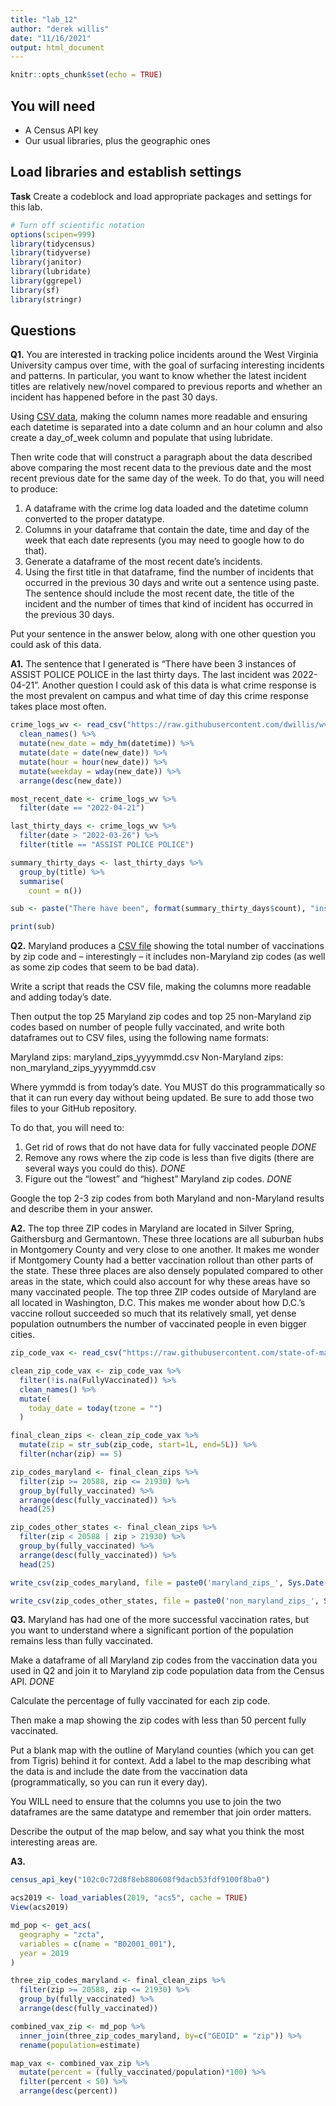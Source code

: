 ```yaml
---
title: "lab_12"
author: "derek willis"
date: "11/16/2021"
output: html_document
---
```


```r
knitr::opts_chunk$set(echo = TRUE)
```

## You will need

* A Census API key
* Our usual libraries, plus the geographic ones

## Load libraries and establish settings

**Task** Create a codeblock and load appropriate packages and settings for this lab.

```r
# Turn off scientific notation
options(scipen=999)
library(tidycensus)
library(tidyverse)
library(janitor)
library(lubridate)
library(ggrepel)
library(sf)
library(stringr)
```

## Questions

**Q1.** You are interested in tracking police incidents around the West Virginia University campus over time, with the goal of surfacing interesting incidents and patterns. In particular, you want to know whether the latest incident titles are relatively new/novel compared to previous reports and whether an incident has happened before in the past 30 days.

Using [CSV data](https://raw.githubusercontent.com/dwillis/wvu-projects/master/crime-log/crime_log.csv), making the column names more readable and ensuring each datetime is separated into a date column and an hour column and also create a day_of_week column and populate that using lubridate.

Then write code that will construct a paragraph about the data described above comparing the most recent data to the previous date and the most recent previous date for the same day of the week. To do that, you will need to produce:

1. A dataframe with the crime log data loaded and the datetime column converted to the proper datatype.
2. Columns in your dataframe that contain the date, time and day of the week that each date represents (you may need to google how to do that).
3. Generate a dataframe of the most recent date's incidents.
4. Using the first title in that dataframe, find the number of incidents that occurred in the previous 30 days and write out a sentence using paste. The sentence should include the most recent date, the title of the incident and the number of times that kind of incident has occurred in the previous 30 days.

Put your sentence in the answer below, along with one other question you could ask of this data.

**A1.** The sentence that I generated is "There have been 3 instances of ASSIST POLICE POLICE  in the last thirty days. The last incident was 2022-04-21". Another question I could ask of this data is what crime response is the most prevalent on campus and what time of day this crime response takes place most often. 

```r

crime_logs_wv <- read_csv("https://raw.githubusercontent.com/dwillis/wvu-projects/master/crime-log/crime_log.csv") %>%
  clean_names() %>%
  mutate(new_date = mdy_hm(datetime)) %>%
  mutate(date = date(new_date)) %>%
  mutate(hour = hour(new_date)) %>%
  mutate(weekday = wday(new_date)) %>%
  arrange(desc(new_date))

most_recent_date <- crime_logs_wv %>%
  filter(date == "2022-04-21")

last_thirty_days <- crime_logs_wv %>%
  filter(date > "2022-03-26") %>%
  filter(title == "ASSIST POLICE POLICE")

summary_thirty_days <- last_thirty_days %>%
  group_by(title) %>%
  summarise(
    count = n()) 

sub <- paste("There have been", format(summary_thirty_days$count), "instances of", format(summary_thirty_days$title), " in the last thirty days. The last incident was", last_thirty_days$date[[1]])

print(sub)
```

**Q2.** Maryland produces a [CSV file](https://raw.githubusercontent.com/state-of-maryland/VaccineCSVs/master/Vax_ZIP_CODE_FirstSecondSingle_Totals_Raw.csv) showing the total number of vaccinations by zip code and -- interestingly -- it includes non-Maryland zip codes (as well as some zip codes that seem to be bad data). 

Write a script that reads the CSV file, making the columns more readable and adding today's date. 

Then output the top 25 Maryland zip codes and top 25 non-Maryland zip codes based on number of people fully vaccinated, and write both dataframes out to CSV files, using the following name formats:

Maryland zips: maryland_zips_yyyymmdd.csv
Non-Maryland zips: non_maryland_zips_yyyymmdd.csv

Where yymmdd is from today's date. You MUST do this programmatically so that it can run every day without being updated. Be sure to add those two files to your GitHub repository.

To do that, you will need to:

1. Get rid of rows that do not have data for fully vaccinated people *DONE*
2. Remove any rows where the zip code is less than five digits (there are several ways you could do this). *DONE*
3. Figure out the "lowest" and "highest" Maryland zip codes. *DONE*

Google the top 2-3 zip codes from both Maryland and non-Maryland results and describe them in your answer.

**A2.** The top three ZIP codes in Maryland are located in Silver Spring, Gaithersburg and Germantown. These three locations are all suburban hubs in Montgomery County and very close to one another. It makes me wonder if Montgomery County had a better vaccination rollout than other parts of the state. These three places are also densely populated compared to other areas in the state, which could also account for why these areas have so many vaccinated people. The top three ZIP codes outside of Maryland are all located in Washington, D.C. This makes me wonder about how D.C.'s vaccine rollout succeeded so much that its relatively small, yet dense population outnumbers the number of vaccinated people in even bigger cities. 

```r

zip_code_vax <- read_csv("https://raw.githubusercontent.com/state-of-maryland/VaccineCSVs/master/Vax_ZIP_CODE_FirstSecondSingle_Totals_Raw.csv")

clean_zip_code_vax <- zip_code_vax %>%
  filter(!is.na(FullyVaccinated)) %>%
  clean_names() %>%
  mutate(
    today_date = today(tzone = "")
  )

final_clean_zips <- clean_zip_code_vax %>%
  mutate(zip = str_sub(zip_code, start=1L, end=5L)) %>%
  filter(nchar(zip) == 5)

zip_codes_maryland <- final_clean_zips %>%
  filter(zip >= 20588, zip <= 21930) %>%
  group_by(fully_vaccinated) %>%
  arrange(desc(fully_vaccinated)) %>%
  head(25)

zip_codes_other_states <- final_clean_zips %>%
  filter(zip < 20588 | zip > 21930) %>%
  group_by(fully_vaccinated) %>%
  arrange(desc(fully_vaccinated)) %>%
  head(25)

write_csv(zip_codes_maryland, file = paste0('maryland_zips_', Sys.Date(), '.csv'))

write_csv(zip_codes_other_states, file = paste0('non_maryland_zips_', Sys.Date(), '.csv'))

```

**Q3.** Maryland has had one of the more successful vaccination rates, but you want to understand where a significant portion of the population remains less than fully vaccinated. 

Make a dataframe of all Maryland zip codes from the vaccination data you used in Q2 and join it to Maryland zip code population data from the Census API. *DONE*

Calculate the percentage of fully vaccinated for each zip code.

Then make a map showing the zip codes with less than 50 percent fully vaccinated. 

Put a blank map with the outline of Maryland counties (which you can get from Tigris) behind it for context. Add a label to the map describing what the data is and include the date from the vaccination data (programmatically, so you can run it every day).

You WILL need to ensure that the columns you use to join the two dataframes are the same datatype and remember that join order matters.

Describe the output of the map below, and say what you think the most interesting areas are.

**A3.**

```r

census_api_key("102c0c72d8f8eb880608f9dacb53fdf9100f8ba0")

acs2019 <- load_variables(2019, "acs5", cache = TRUE)
View(acs2019)

md_pop <- get_acs(
  geography = "zcta", 
  variables = c(name = "B02001_001"),
  year = 2019
)

three_zip_codes_maryland <- final_clean_zips %>%
  filter(zip >= 20588, zip <= 21930) %>%
  group_by(fully_vaccinated) %>%
  arrange(desc(fully_vaccinated))

combined_vax_zip <- md_pop %>%
  inner_join(three_zip_codes_maryland, by=c("GEOID" = "zip")) %>%
  rename(population=estimate)

map_vax <- combined_vax_zip %>%
  mutate(percent = (fully_vaccinated/population)*100) %>%
  filter(percent < 50) %>%
  arrange(desc(percent))



```
